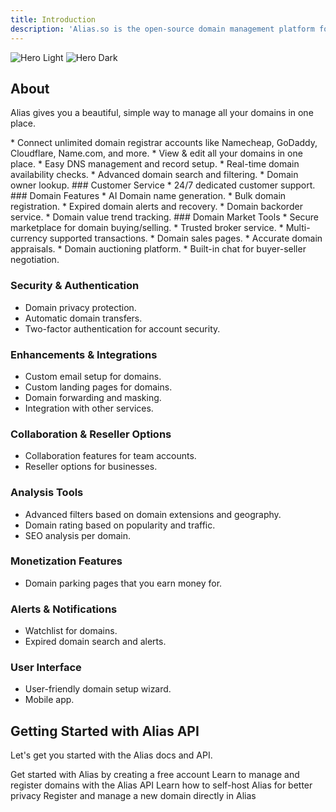 ```yaml
---
title: Introduction
description: 'Alias.so is the open-source domain management platform for all.'
---
```


<img
  className="block dark:hidden"
  src="https://github.com/aliasdotso/.github/assets/91486218/a73c2a06-29de-4acb-809e-cda1617a3424"
  alt="Hero Light"
/>
<img
  className="hidden dark:block"
  src="/images/hero-dark.svg"
  alt="Hero Dark"
/>


## About

Alias gives you a beautiful, simple way to manage all your domains in one place.

<AccordionGroup>
  <Accordion icon="flag" iconType="duotone" title="Features">
  * Connect unlimited domain registrar accounts like Namecheap, GoDaddy, Cloudflare, Name.com, and more.
  * View & edit all your domains in one place.
  * Easy DNS management and record setup.
  * Real-time domain availability checks.
  * Advanced domain search and filtering.
  * Domain owner lookup.
  </Accordion>
  <Accordion icon="map" iconType="duotone" title="Roadmap">
  ### Customer Service
  * 24/7 dedicated customer support.
  ### Domain Features
  * AI Domain name generation.
  * Bulk domain registration.
  * Expired domain alerts and recovery.
  * Domain backorder service.
  * Domain value trend tracking.
  ### Domain Market Tools
  * Secure marketplace for domain buying/selling.
  * Trusted broker service.
  * Multi-currency supported transactions.
  * Domain sales pages.
  * Accurate domain appraisals.
  * Domain auctioning platform.  
  * Built-in chat for buyer-seller negotiation.

  ### Security & Authentication
  * Domain privacy protection.
  * Automatic domain transfers.
  * Two-factor authentication for account security.
  ### Enhancements & Integrations
  * Custom email setup for domains.
  * Custom landing pages for domains.
  * Domain forwarding and masking.
  * Integration with other services.
  ### Collaboration & Reseller Options
  * Collaboration features for team accounts.
  * Reseller options for businesses.
  ### Analysis Tools
  * Advanced filters based on domain extensions and geography.
  * Domain rating based on popularity and traffic.
  * SEO analysis per domain.
  ### Monetization Features
  * Domain parking pages that you earn money for.
  ### Alerts & Notifications
  * Watchlist for domains.
  * Expired domain search and alerts.
  ### User Interface
  * User-friendly domain setup wizard.
  * Mobile app.
  </Accordion>
</AccordionGroup>


## Getting Started with Alias API

Let's get you started with the Alias docs and API.

<CardGroup cols={2}>
  <Card
    title="Create a free account"
    icon="user-plus"
    iconType="duotone"
    href="https://alias.so"
  >
    Get started with Alias by creating a free account
  </Card>
  <Card
    title="Try our API"
    icon="code"
    iconType="duotone"
    href="https://docs.alias.so/api-reference/introduction"
  >
    Learn to manage and register domains with the Alias API
  </Card>
  <Card
    title="Self-host Alias"
    icon="building"
    iconType="duotone"
    href="https://mintlify.com/docs/components/accordion"
  >
    Learn how to self-host Alias for better privacy
  </Card>
  <Card
    title="Register a new domain"
    icon="globe"
    iconType="duotone"
    href="https://mintlify.com/showcase"
  >
    Register and manage a new domain directly in Alias
  </Card>
</CardGroup>

